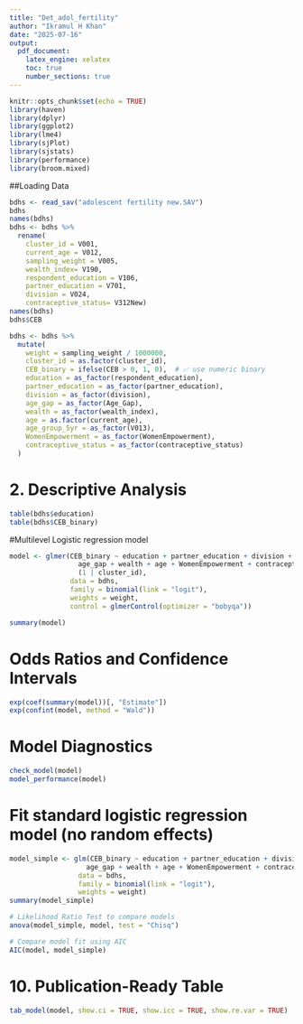 ```yaml
---
title: "Det_adol_fertility"
author: "Ikramul H Khan"
date: "2025-07-16"
output: 
  pdf_document:
    latex_engine: xelatex
    toc: true
    number_sections: true
---
```


```r
knitr::opts_chunk$set(echo = TRUE)
library(haven)
library(dplyr)
library(ggplot2)
library(lme4)
library(sjPlot)
library(sjstats)
library(performance)
library(broom.mixed)

```

##Loading Data

```r
bdhs <- read_sav("adolescent fertility new.SAV")
bdhs
names(bdhs)
bdhs <- bdhs %>%
  rename(
    cluster_id = V001,
    current_age = V012,
    sampling_weight = V005,
    wealth_index= V190,
    respondent_education = V106,
    partner_education = V701,
    division = V024,
    contraceptive_status= V312New)
names(bdhs)
bdhs$CEB

bdhs <- bdhs %>%
  mutate(
    weight = sampling_weight / 1000000,
    cluster_id = as.factor(cluster_id),
    CEB_binary = ifelse(CEB > 0, 1, 0),  # ✅ use numeric binary
    education = as_factor(respondent_education),
    partner_education = as_factor(partner_education),
    division = as_factor(division),
    age_gap = as_factor(Age_Gap),
    wealth = as_factor(wealth_index),
    age = as.factor(current_age),
    age_group_5yr = as_factor(V013),
    WomenEmpowerment = as_factor(WomenEmpowerment),
    contraceptive_status = as_factor(contraceptive_status)
  )
```
# 2. Descriptive Analysis
```r
table(bdhs$education)
table(bdhs$CEB_binary)
```
#Multilevel Logistic regression model
```r
model <- glmer(CEB_binary ~ education + partner_education + division +
                 age_gap + wealth + age + WomenEmpowerment + contraceptive_status +
                 (1 | cluster_id),
               data = bdhs,
               family = binomial(link = "logit"),
               weights = weight,
               control = glmerControl(optimizer = "bobyqa"))

summary(model)
```
# Odds Ratios and Confidence Intervals
```r
exp(coef(summary(model))[, "Estimate"])
exp(confint(model, method = "Wald"))
```
# Model Diagnostics
```r
check_model(model)
model_performance(model)
```
# Fit standard logistic regression model (no random effects)
```r
model_simple <- glm(CEB_binary ~ education + partner_education + division +
                   age_gap + wealth + age + WomenEmpowerment + contraceptive_status,
                 data = bdhs,
                 family = binomial(link = "logit"),
                 weights = weight)
summary(model_simple)

# Likelihood Ratio Test to compare models
anova(model_simple, model, test = "Chisq")

# Compare model fit using AIC
AIC(model, model_simple)
```
# 10. Publication-Ready Table
```r
tab_model(model, show.ci = TRUE, show.icc = TRUE, show.re.var = TRUE)
```